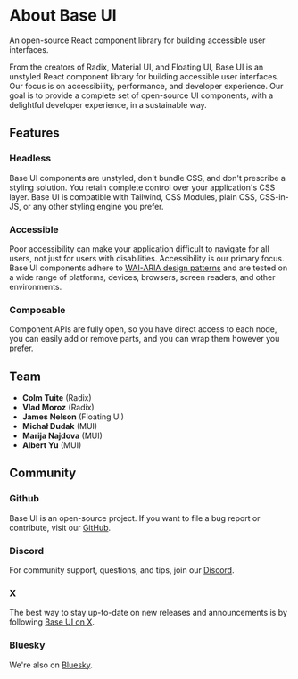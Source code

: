 # About Base UI
<Subtitle>An open-source React component library for building accessible user interfaces.</Subtitle>
<Meta
  name="description"
  content="An overview of Base UI, providing information on its history, team, and goals."
/>

From the creators of Radix, Material UI, and Floating UI, Base UI is an unstyled React component library for building accessible user interfaces. Our focus is on accessibility, performance, and developer experience. Our goal is to provide a complete set of open-source UI components, with a delightful developer experience, in a sustainable way.

## Features

### Headless
Base UI components are unstyled, don't bundle CSS, and don't prescribe a styling solution. You retain complete control over your application's CSS layer. Base UI is compatible with Tailwind, CSS Modules, plain CSS, CSS-in-JS, or any other styling engine you prefer.

### Accessible
Poor accessibility can make your application difficult to navigate for all users, not just for users with disabilities. Accessibility is our primary focus. Base UI components adhere to [WAI-ARIA design patterns](https://www.w3.org/WAI/ARIA/apg/patterns/) and are tested on a wide range of platforms, devices, browsers, screen readers, and other environments.

### Composable
Component APIs are fully open, so you have direct access to each node, you can easily add or remove parts, and you can wrap them however you prefer.

## Team

- **Colm Tuite** (Radix)
- **Vlad Moroz** (Radix)
- **James Nelson** (Floating UI)
- **Michał Dudak** (MUI)
- **Marija Najdova** (MUI)
- **Albert Yu** (MUI)

## Community

### Github
Base UI is an open-source project. If you want to file a bug report or contribute, visit our [GitHub](https://github.com/mui/base-ui).

### Discord
For community support, questions, and tips, join our [Discord](https://discord.gg/g6C3hUtuxz).

### X
The best way to stay up-to-date on new releases and announcements is by following [Base UI on X](https://x.com/base_ui).

### Bluesky
We're also on [Bluesky](https://bsky.app/profile/base-ui.com).
